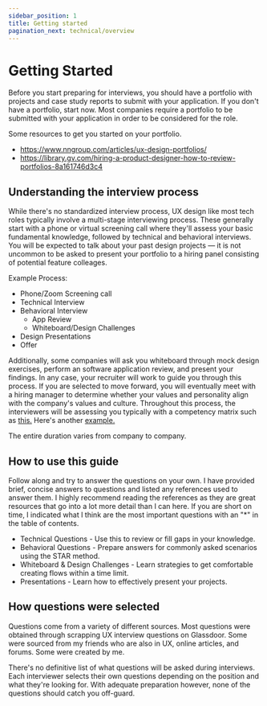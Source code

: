 ```yaml
---
sidebar_position: 1
title: Getting started
pagination_next: technical/overview
---
```


# Getting Started

Before you start preparing for interviews, you should have a portfolio with projects and case study reports to submit with your application. If you don't have a portfolio, start now. Most companies require a portfolio to be submitted with your application in order to be considered for the role.

Some resources to get you started on your portfolio.

- https://www.nngroup.com/articles/ux-design-portfolios/
- https://library.gv.com/hiring-a-product-designer-how-to-review-portfolios-8a161746d3c4

## Understanding the interview process

While there's no standardized interview process, UX design like most tech roles typically involve a multi-stage interviewing process. These generally start with a phone or virtual screening call where they'll assess your basic fundamental knowledge, followed by technical and behavioral interviews. You will be expected to talk about your past design projects — it is not uncommon to be asked to present your portfolio to a hiring panel consisting of potential feature colleages.

Example Process:

- Phone/Zoom Screening call
- Technical Interview
- Behavioral Interview
  - App Review
  - Whiteboard/Design Challenges
- Design Presentations
- Offer

Additionally, some companies will ask you whiteboard through mock design exercises, perform an software application review, and present your findings. In any case, your recruiter will work to guide you through this process. If you are selected to move forward, you will eventually meet with a hiring manager to determine whether your values and personality align with the company's values and culture. Throughout this process, the interviewers will be assessing you typically with a competency matrix such as [this.](https://docs.google.com/spreadsheets/d/1_FyyO9MIglunY3SKs3YPiNtqI3wOJjrWyUizTH9J8-w/edit#gid=0) Here's another [example.](https://cleo-ai.progressionapp.com/cleo-ai-design/skills)

The entire duration varies from company to company.

## How to use this guide

Follow along and try to answer the questions on your own. I have provided brief, concise answers to questions and listed any references used to answer them. I highly recommend reading the references as they are great resources that go into a lot more detail than I can here. If you are short on time, I indicated what I think are the most important questions with an "\*" in the table of contents.

- Technical Questions - Use this to review or fill gaps in your knowledge.
- Behavioral Questions - Prepare answers for commonly asked scenarios using the STAR method.
- Whiteboard & Design Challenges - Learn strategies to get comfortable creating flows within a time limit.
- Presentations - Learn how to effectively present your projects.

## How questions were selected

Questions come from a variety of different sources. Most questions were obtained through scrapping UX interview questions on Glassdoor. Some were sourced from my friends who are also in UX, online articles, and forums. Some were created by me.

There's no definitive list of what questions will be asked during interviews. Each interviewer selects their own questions depending on the position and what they're looking for. With adequate preparation however, none of the questions should catch you off-guard.
